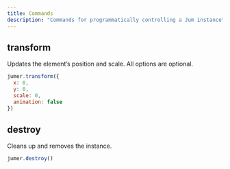 ```yaml
---
title: Commands
description: "Commands for programmatically controlling a Jum instance"
---
```



## transform
Updates the element’s position and scale. All options are optional.
```js
jumer.transform({
  x: 0,
  y: 0,
  scale: 0,
  animation: false
})
```

## destroy
Cleans up and removes the instance.
```js
jumer.destroy()
```